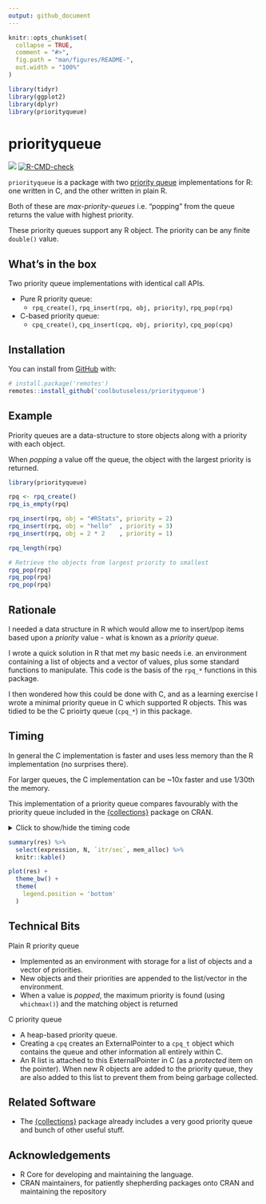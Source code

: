 ```yaml
---
output: github_document
---
```


<!-- README.md is generated from README.Rmd. Please edit that file -->

```r
knitr::opts_chunk$set(
  collapse = TRUE,
  comment = "#>",
  fig.path = "man/figures/README-",
  out.width = "100%"
)

library(tidyr)
library(ggplot2)
library(dplyr)
library(priorityqueue)
```

# priorityqueue

<!-- badges: start -->
![](https://img.shields.io/badge/cool-useless-green.svg)
[![R-CMD-check](https://github.com/coolbutuseless/priorityqueue/workflows/R-CMD-check/badge.svg)](https://github.com/coolbutuseless/priorityqueue/actions)
<!-- badges: end -->

`priorityqueue` is a package with two 
[priority queue](https://en.wikipedia.org/wiki/Priority_queue) implementations for R: 
one written in C, and the other written in plain R.  

Both of these are *max-priority-queues* i.e.
"popping" from the queue returns the value with highest priority.

These priority queues support any R object. The priority can be any finite `double()` value.


## What's in the box

Two priority queue implementations with identical call APIs.

* Pure R priority queue:
    * `rpq_create()`, `rpq_insert(rpq, obj, priority)`, `rpq_pop(rpq)`
* C-based priority queue:
    * `cpq_create()`, `cpq_insert(cpq, obj, priority)`, `cpq_pop(cpq)`


## Installation

You can install from [GitHub](https://github.com/coolbutuseless/priorityqueue) with:

``` r
# install.package('remotes')
remotes::install_github('coolbutuseless/priorityqueue')
```



## Example

Priority queues are a data-structure to store objects along with a priority with each object.

When *popping* a value off the queue, the object with the largest priority is
returned.

```r
library(priorityqueue)

rpq <- rpq_create()
rpq_is_empty(rpq)

rpq_insert(rpq, obj = "#RStats", priority = 2)
rpq_insert(rpq, obj = "hello"  , priority = 3)
rpq_insert(rpq, obj = 2 * 2    , priority = 1)

rpq_length(rpq)

# Retrieve the objects from largest priority to smallest
rpq_pop(rpq)
rpq_pop(rpq)
rpq_pop(rpq)
```



## Rationale

I needed a data structure in R which would allow me to insert/pop items based upon
a *priority* value - what is known as a *priority queue*.

I wrote a quick solution in R that met my basic needs i.e. an environment 
containing a list of objects and a vector of values, plus some standard functions
to manipulate.  This code is the basis of the `rpq_*` functions in this package.

I then wondered how this could be done with C, and as a learning exercise I
wrote a minimal priority queue in C which supported R objects.  This was tidied
to be the C prioirty queue (`cpq_*`)  in this package.


## Timing

In general the C implementation is faster and uses less memory than the R 
implementation (no surprises there).

For larger queues, the C implementation can be ~10x faster and use 1/30th the memory.

This implementation of a priority queue compares favourably with the priority queue
included in the [{collections}](https://cran.r-project.org/package=collections) package
on CRAN.

<details>
<summary> Click to show/hide the timing code </summary>

```r
r_priority_queue <- function(N) {
  set.seed(1)
  rpq <- rpq_create()
  
  for (i in 1:(N*2)) {
    rpq_insert(rpq, 1, runif(1))
    rpq_insert(rpq, 1, runif(1))
  }
  
  for (i in 1:N) {
    rpq_insert(rpq, 1, runif(1))
    rpq_insert(rpq, 1, runif(1))
    rpq_pop(rpq)
    rpq_pop(rpq)
    rpq_pop(rpq)
  }
}


cpq_priority_queue <- function(N) {
  set.seed(1)
  cpq <- cpq_create()
  
  for (i in 1:(N*2)) {
    cpq_insert(cpq, 1, runif(1))
    cpq_insert(cpq, 1, runif(1))
  }
  
  for (i in 1:N) {
    cpq_insert(cpq, 1, runif(1))
    cpq_insert(cpq, 1, runif(1))
    cpq_pop(cpq)
    cpq_pop(cpq)
    cpq_pop(cpq)
  }
}



collections_priority_queue <- function(N) {
  set.seed(1)
  colq <- collections::priority_queue()
  
  for (i in 1:(N*2)) {
    colq$push(1, runif(1))
    colq$push(1, runif(1))
  }
  
  for (i in 1:N) {
    colq$push(1, runif(1))
    colq$push(1, runif(1))
    colq$pop()
    colq$pop()
    colq$pop()
  }
}


res <- bench::press(
  N = c(10, 100, 1000),
  bench::mark(
    `Plain R priority queue` = r_priority_queue(N), 
    `C priority queue` = cpq_priority_queue(N),
    `collections::priority_queue()` = collections_priority_queue(N)
  )
)
```

</details>


```r
summary(res) %>%
  select(expression, N, `itr/sec`, mem_alloc) %>%
  knitr::kable()

plot(res) + 
  theme_bw() + 
  theme(
    legend.position = 'bottom'
  )
```




## Technical Bits

Plain R priority queue

* Implemented as an environment with storage for a list of objects and a vector of priorities.
* New objects and their priorities are appended to the list/vector in the environment.
* When a value is *popped*, the maximum priority is found (using `whichmax()`) and 
  the matching object is returned

C priority queue

* A heap-based priority queue.
* Creating a `cpq` creates an ExternalPointer to a `cpq_t` object which contains
  the queue and other information all entirely within C.
* An R list is attached to this ExternalPointer in C (as a *protected* item on the pointer).
  When new R objects are
  added to the priority queue, they are also added to this list to prevent
  them from being garbage collected.


## Related Software

* The [{collections}](https://cran.r-project.org/package=collections) package
  already includes a very good priority queue and bunch of other useful stuff.


## Acknowledgements

* R Core for developing and maintaining the language.
* CRAN maintainers, for patiently shepherding packages onto CRAN and maintaining
  the repository
